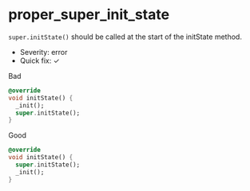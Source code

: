 # proper_super_init_state

`super.initState()` should be called at the start of the initState method.

- Severity: error
- Quick fix: ✓

Bad

```dart
@override
void initState() {
  _init();
  super.initState();
}
```

Good

```dart
@override
void initState() {
  super.initState();
  _init();
}
```
